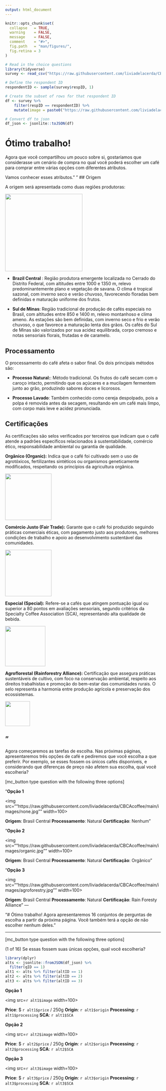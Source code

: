 ---
output: html_document
---

```{r, include = FALSE}
knitr::opts_chunk$set(
  collapse   = TRUE,
  warning    = FALSE,
  message    = FALSE,
  comment    = "#>",
  fig.path   = "man/figures/",
  fig.retina = 3
)
```

```{r, include=FALSE}
# Read in the choice questions
library(tidyverse)
survey <- read_csv("https://raw.githubusercontent.com/liviadelacerda/CBCAcoffee/main/choice_questions.csv")

# Define the respondent ID
respondentID <- sample(survey$respID, 1)

# Create the subset of rows for that respondent ID
df <- survey %>%
    filter(respID == respondentID) %>%
    mutate(image = paste0("https://raw.githubusercontent.com/liviadelacerda/CBCAcoffee/survey/images/", image))

# Convert df to json
df_json <- jsonlite::toJSON(df)
```

# Ótimo trabalho!

Agora que você compartilhou um pouco sobre si, gostaríamos que considerasse um cenário de compra no qual você poderá escolher um café para comprar entre várias opções com diferentes atributos. <br>

Vamos conhecer esses atributos."
"
## Origem

A origem será apresentada como duas regiões produtoras:


<div style=""text-align: center;"">
  <img src=""https://formr.org/assets/tmp/admin/aX6dTmFbkiecwj_8r1JI/IG.png?v1745159081"" width=250>
</div>


- **Brazil Central **: Região produtora emergente localizada no Cerrado do Distrito Federal, com altitudes entre 1000 e 1350 m, relevo predominantemente plano e vegetação de savana. O clima é tropical sazonal, com inverno seco e verão chuvoso, favorecendo floradas bem definidas e maturação uniforme dos frutos. 

- **Sul de Minas**: Região tradicional de produção de cafés especiais no Brasil, com altitudes entre 850 e 1400 m, relevo montanhoso e clima ameno. As estações são bem definidas, com inverno seco e frio e verão chuvoso, o que favorece a maturação lenta dos grãos. Os cafés do Sul de Minas são valorizados por sua acidez equilibrada, corpo cremoso e notas sensoriais florais, frutadas e de caramelo.

## Processamento

O processamento do café afeta o sabor final. Os dois principais métodos são:

- **Processo Natural:**: Método tradicional. Os frutos do café secam com o caroço intacto, permitindo que os açúcares e a mucilagem fermentem junto ao grão, produzindo sabores doces e licorosos.

- **Processo Lavado**: Também conhecido como cereja despolpado, pois a polpa é removida antes da secagem, resultando em um café mais limpo, com corpo mais leve e acidez pronunciada.

## Certificações

As certificações são selos verificados por terceiros que indicam que o café atende a padrões específicos relacionados à sustentabilidade, comércio ético, responsabilidade ambiental ou garantia de qualidade.

**Orgânico (Organic):** Indica que o café foi cultivado sem o uso de agrotóxicos, fertilizantes sintéticos ou organismos geneticamente modificados, respeitando os princípios da agricultura orgânica.

<div style=""text-align: center;"">
<img src=""https://formr.org/assets/tmp/admin/Z-DnkgO3JGg4vnnDwpEP/c_organic.jpg?v1745158159"" width=150>
</div>

**Comércio Justo (Fair Trade):** Garante que o café foi produzido seguindo práticas comerciais éticas, com pagamento justo aos produtores, melhores condições de trabalho e apoio ao desenvolvimento sustentável das comunidades.

<div style=""text-align: center;"">
<img src=""https://formr.org/assets/tmp/admin/Z-DnkgO3JGg4vnnDwpEP/c_fairtrade.jpg?v1745158159"" width=150>
</div>

**Especial (Special):** Refere-se a cafés que atingem pontuação igual ou superior a 80 pontos em avaliações sensoriais, segundo critérios da Specialty Coffee Association (SCA), representando alta qualidade de bebida.

<div style=""text-align: center;"">
<img src=""https://formr.org/assets/tmp/admin/Z-DnkgO3JGg4vnnDwpEP/c_special.png?v1745158159"" width=130>
</div>

**Agroflorestal (Rainforestry Alliance):** Certificação que assegura práticas sustentáveis de cultivo, com foco na conservação ambiental, respeito aos direitos trabalhistas e promoção do bem-estar das comunidades rurais. O selo representa a harmonia entre produção agrícola e preservação dos ecossistemas.

<div style=""text-align: center;"">
<img src=""https://formr.org/assets/tmp/admin/Z-DnkgO3JGg4vnnDwpEP/c_agroforestry.jpg?v1745158159"" width=80>
</div>


"
---

Agora começaremos as tarefas de escolha. Nas próximas páginas, apresentaremos três opções de café e pediremos que você escolha a que preferir.
Por exemplo, se esses fossem os únicos cafés disponíveis, e considerando que diferenças de preço não afetem sua escolha,  qual você escolheria?

[mc_button type question with the following three options]

"**Opção 1**

<img src=""https://raw.githubusercontent.com/liviadelacerda/CBCAcoffee/main/images/none.jpg"" width=100>

**Origem**: Brasil Central
**Processamento**: Natural
**Certificação**: Nenhum"

"**Opção 2**

<img src=""https://raw.githubusercontent.com/liviadelacerda/CBCAcoffee/main/images/organic.jpg"" width=100>

**Origem**: Brasil Central
**Processamento**: Natural
**Certificação**: Orgânico"

"**Opção 3**

<img src=""https://raw.githubusercontent.com/liviadelacerda/CBCAcoffee/main/images/agroforestry.jpg"" width=100>

**Origem**: Brasil Central
**Processamento**: Natural
**Certificação**: Rain Foresty Alliance"
---

"# Ótimo trabalho!
Agora apresentaremos 16 conjuntos de perguntas de escolha a partir da próxima página.
Você também terá a opção de não escolher nenhum deles."

---

[mc_button type question with the following three options]

(1 of 16) Se essas fossem suas únicas opções, qual você escolheria?

```{r, include=FALSE}
library(dplyr)
alts <- jsonlite::fromJSON(df_json) %>% 
  filter(qID == 1)
alt1 <- alts %>% filter(altID == 1)
alt2 <- alts %>% filter(altID == 2)
alt3 <- alts %>% filter(altID == 3)
```

**Opção 1**

<img src=`r alt1$image` width=100>


**Price**: $ `r alt1$price` / 250g
**Origin**: `r alt1$origin`
**Processing**: `r alt1$processing`
**SCA**: `r alt1$SCA`

**Opção 2**

<img src=`r alt2$image` width=100>

**Price**: $ `r alt2$price` / 250g
**Origin**: `r alt2$origin`
**Processing**: `r alt2$processing`
**SCA**: `r alt2$SCA`

**Opção 3**

<img src=`r alt3$image` width=100>

**Price**: $ `r alt3$price` / 250g
**Origin**: `r alt3$origin`
**Processing**: `r alt3$processing`
**SCA**: `r alt3$SCA`
